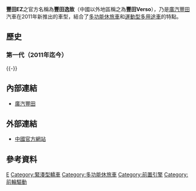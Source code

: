 {{Unreferenced |time=2011-03-20T12:21:46+00:00 }}
{{Infobox automobile
|name= 豐田 EZ
|image        = File:Toyota E'Z China 2012-04-14.jpg
|manufacturer = [[豐田|豐田]]
|aka          = Toyota Verso ( 歐洲版 )
|production   = 2009年至今（歐洲）<br>2011年至今（中國）
|class        = [[旅行車|旅行車]]
|length= {{convert|4440|mm|in|1|abbr=on}}
|wheelbase= {{convert|2780|mm|in|1|abbr=on}}
|width= {{convert|1790|mm|in|1|abbr=on}}
|height= {{convert|1620|mm|in|1|abbr=on}}
|engine=[[汽油引擎|汽油版]]<br>1.6 L {{convert|132|hp|kW|0|abbr=on}} I4<br>1.8 L {{convert|147|hp|kW|0|abbr=on}} I4<br>[[柴油引擎|柴油版]]<br>2.0 L {{convert|126|hp|kW|0|abbr=on}} [[直列四缸引擎|I4]]<br>2.2 L {{convert|150|hp|kW|0|abbr=on}} I4<br>2.2 L {{convert|177|hp|kW|0|abbr=on}} I4
|transmission=6速 [[手排|手排]]<br>[[無段自動變速器|CVT]]
|body_style   = 
|related     = 
|assembly     = {{TUR}}{{tsl|en|Arifiye|阿爾菲爾}}<br>{{CHN}}[[廣州|廣州]] (自 2011年)}}
'''豐田EZ'''之官方名稱為'''豐田逸致'''（中國以外地區稱之為'''豐田Verso'''），乃是[[廣汽豐田|廣汽豐田]]汽車在2011年新推出的車型，結合了[[多功能休旅車|多功能休旅車]]和[[運動型多用途車|運動型多用途車]]的特點。

== 歷史 ==
=== 第一代（2011年迄今） ===
{{Infobox Automobile
|name          = 豐田EZ
|aka           = 豐田逸致
|image         = File:Toyota Verso 20090704 front.JPG
|manufacturer  = [[廣汽豐田|廣汽豐田]]汽車
|predecessor   = 
|successor     = 
|class         = 緊湊型轎車
|assembly      = 
|body_style    = 緊湊型四門[[多功能休旅車|多功能休旅車]]
|production    = 2011年迄今
|layout        = [[前置前驅|FF]]
|transmission  = 六速手動排檔 / [[無段自動變速器|CVT]]
|engine        = 1,598c.c.直列四缸DOHC雙VVT-i 1ZE-FE型引擎<br>1,798c.c.直列四缸DOHC ACIS可變進氣2ZR-FE型引擎<br>1,987c.c.直列四缸DOHC ACIS可變進氣3ZR-FE型引擎
|wheelbase     = 2,780mm
|length        = 4,450mm
|width         = 1,790mm
|height        = 1,640mm
|weight        = 
|fuel_capacity = 60L
|related       = 
|similar       =
|designer      =
}}

{{-}}

== 內部連結 ==
* [[廣汽豐田|廣汽豐田]]

== 外部連結 ==
* [http://www.gac-toyota.com.cn/ez/ 中國官方網站]{{Wayback|url=http://www.gac-toyota.com.cn/ez/ |date=20130527124710 }}

== 參考資料 ==
{{Reflist}}

{{汽车小作品}}

[[Category:豐田車款|E]]
[[Category:緊湊型轎車|Category:緊湊型轎車]]
[[Category:多功能休旅車|Category:多功能休旅車]]
[[Category:前置引擎|Category:前置引擎]]
[[Category:前輪驅動|Category:前輪驅動]]